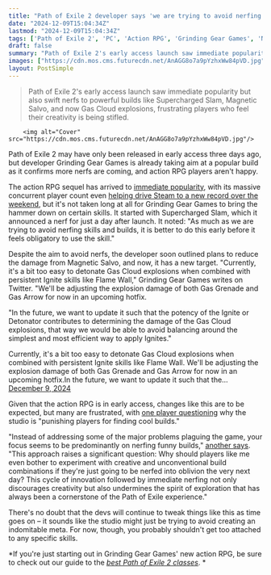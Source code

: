 ```yaml
---
title: "Path of Exile 2 developer says 'we are trying to avoid nerfing skills and builds,' but as it sets its sights on a popular explosive build, players argue it 'discourages creativity'"
date: "2024-12-09T15:04:34Z"
lastmod: "2024-12-09T15:04:34Z"
tags: ['Path of Exile 2', 'PC', 'Action RPG', 'Grinding Gear Games', 'Nerfs', 'Early Access']
draft: false
summary: "Path of Exile 2's early access launch saw immediate popularity but also swift nerfs to powerful builds like Supercharged Slam, Magnetic Salvo, and now Gas Cloud explosions, frustrating players who feel their creativity is being stifled."
images: ["https://cdn.mos.cms.futurecdn.net/AnAGG8o7a9pYzhxWw84pVD.jpg"]
layout: PostSimple
---
```

> Path of Exile 2's early access launch saw immediate popularity but also swift nerfs to powerful builds like Supercharged Slam, Magnetic Salvo, and now Gas Cloud explosions, frustrating players who feel their creativity is being stifled.


        <img alt="Cover" src="https://cdn.mos.cms.futurecdn.net/AnAGG8o7a9pYzhxWw84pVD.jpg"/>
        
Path of Exile 2 may have only been released in early access three days ago, but developer Grinding Gear Games is already taking aim at a popular build as it confirms more nerfs are coming, and action RPG players aren't happy.

The action RPG sequel has arrived to [<u>immediate popularity</u>](https://www.gamesradar.com/games/action-rpg/path-of-exile-2-has-nearly-doubled-the-first-games-steam-player-record-and-people-cant-even-play-yet-and-apparently-steamdb-crashed-when-everyone-went-to-check/), with its massive concurrent player count even [<u>helping drive Steam to a new record over the weekend</u>](https://www.gamesradar.com/games/third-person-shooter/steam-hits-a-record-39-million-concurrent-users-as-path-of-exile-2-and-marvel-rivals-continue-to-pull-massive-crowds/), but it's not taken long at all for Grinding Gear Games to bring the hammer down on certain skills. It started with Supercharged Slam, which it announced a nerf for just a day after launch. It noted: "As much as we are trying to avoid nerfing skills and builds, it is better to do this early before it feels obligatory to use the skill."

Despite the aim to avoid nerfs, the developer soon outlined plans to reduce the damage from Magnetic Salvo, and now, it has a new target. "Currently, it's a bit too easy to detonate Gas Cloud explosions when combined with persistent Ignite skills like Flame Wall," Grinding Gear Games writes on Twitter. "We'll be adjusting the explosion damage of both Gas Grenade and Gas Arrow for now in an upcoming hotfix.

"In the future, we want to update it such that the potency of the Ignite or Detonator contributes to determining the damage of the Gas Cloud explosions, that way we would be able to avoid balancing around the simplest and most efficient way to apply Ignites."

Currently, it's a bit too easy to detonate Gas Cloud explosions when combined with persistent Ignite skills like Flame Wall. We'll be adjusting the explosion damage of both Gas Grenade and Gas Arrow for now in an upcoming hotfix.In the future, we want to update it such that the…[December 9, 2024](https://twitter.com/pathofexile/status/1865939374304886931)

Given that the action RPG is in early access, changes like this are to be expected, but many are frustrated, with [<u>one player questioning</u>](https://x.com/Jamjari8/status/1865958115360768016) why the studio is "punishing players for finding cool builds." 

"Instead of addressing some of the major problems plaguing the game, your focus seems to be predominantly on nerfing funny builds," [<u>another says</u>](https://x.com/GamesenseUser/status/1866066450915410038). "This approach raises a significant question: Why should players like me even bother to experiment with creative and unconventional build combinations if they're just going to be nerfed into oblivion the very next day? This cycle of innovation followed by immediate nerfing not only discourages creativity but also undermines the spirit of exploration that has always been a cornerstone of the Path of Exile experience."

There's no doubt that the devs will continue to tweak things like this as time goes on – it sounds like the studio might just be trying to avoid creating an indomitable meta. For now, though, you probably shouldn't get too attached to any specific skills.

*If you're just starting out in Grinding Gear Games' new action RPG, be sure to check out our guide to the *[<u><em>best Path of Exile 2 classes</em></u>](https://www.gamesradar.com/games/action-rpg/path-of-exile-2-classes/)*. *
        